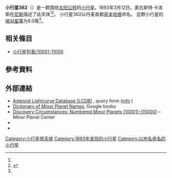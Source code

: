 {{Infobox planet
 | minorplanet     = yes
 | name            = 362 Havnia
 | background      = #D6D6D6
 | image = 
 | image_size      = 
 | caption         =
 | discovery_ref   =  <ref name="MPC-object" />
 | discoverer      = [[奧古斯特·卡洛斯|奧古斯特·卡洛斯]]
 | discovery_site  = [[尼斯|尼斯]]
 | discovered      = 1893年3月12日
 | mpc_name        = 362 Havnia
 | alt_names       = 362 Havnia
 | pronounced      = 
 | named_after     = <ref name="MPC-object" />
 | mp_category     = [[主帶小行星|主帶小行星]] <ref name="MPC-object" /><ref name="jpldata" />
 | orbit_ref       = <ref name="a">[http://ssd.jpl.nasa.gov/sbdb.cgi?sstr=362 362] {{Wayback|url=http://ssd.jpl.nasa.gov/sbdb.cgi?sstr=362 |date=20201024160525 }}，小行星數據庫瀏覽器（JPL Small-Body Database Browser）－[[美国国家航空航天局|美国国家航空航天局]]喷气推进实验室</ref>
 | epoch           = 2018-03-23.0（[[儒略日|JD]] 2458200.5）
 | uncertainty     = 0
 | observation_arc = 
 | aphelion = {{convert|2.691|AU|km|3|abbr=on|lk=out}}
 | perihelion      = {{convert|2.4688583|AU|km|3|abbr=on}}
 | semimajor       = 2.5799480
 | eccentricity    = 0.0430589
 | period          = 4.14[[儒略年|yr]]
 | mean_anomaly    = 183.69535[[度|°]]
 | mean_motion     = {{Deg2DMS|0.23784140|sup=ms}} / day
 | inclination     = 8.06551
 | asc_node        = 27.34297°
 | arg_peri        = 31.23715
 | mean_diameter   = 
 | rotation        = 
 | albedo          =
 | spectral_type   =
 | abs_magnitude   = 9.0<ref name="jpldata" />
}}
'''小行星362'''（{{lang-en|362 Havnia}}）是一颗围绕[[太阳|太阳]][[公转|公转]]的[[小行星|小行星]]。1893年3月12日，奧古斯特·卡洛斯在[[尼斯|尼斯]]描述了此天体<ref name="a" /><ref>{{cite news|title=小行星列表|url=http://cfa-www.harvard.edu/iau/lists/NumberedMPs.txt|accessdate=2018-10-19|newspaper=哈佛大学|archive-date=2008-05-17|archive-url=https://web.archive.org/web/20080517010638/http://cfa-www.harvard.edu/iau/lists/NumberedMPs.txt|dead-url=no}}</ref>。
小行星362以丹麦首都[[哥本哈根|哥本哈根]]命名。
这颗小行星的[[绝对星等|绝对星等]]为9.0等<ref name="a" />。

== 相关條目 ==
*[[小行星列表/10001-11000|小行星列表/10001-11000]]

== 參考資料 ==
{{reflist|refs=

<ref name="jpldata">{{cite web
 |type         = 2018-01-26 last obs.
 |title        = JPL Small-Body Database Browser:362 Havnia-362 Havnia
 |url          = https://ssd.jpl.nasa.gov/sbdb.cgi?sstr=362
 |publisher    = [[Jet_Propulsion_Laboratory|Jet Propulsion Laboratory]]
 |accessdate   = 28 March 2018
 |archive-date = 2020-10-24
 |archive-url  = https://web.archive.org/web/20201024160525/https://ssd.jpl.nasa.gov/sbdb.cgi?sstr=362
 |dead-url     = no
}}</ref>

<ref name="MPC-object">{{cite web
  |title      = 362 Havnia
  |work      = Minor Planet Center
  |url      = https://www.minorplanetcenter.net/db_search/show_object?object_id=362
  |accessdate      = 28 March 2018
  |archive-date      = 2016-03-04
  |archive-url      = https://web.archive.org/web/20160304100810/http://www.minorplanetcenter.net/db_search/show_object?object_id=362
  |dead-url      = no
  }}</ref>

}}

==  外部連結 ==
* [http://www.minorplanet.info/PHP/lcdbsummaryquery.php Asteroid Lightcurve Database (LCDB)] {{Wayback|url=http://www.minorplanet.info/PHP/lcdbsummaryquery.php |date=20171210173955 }}, query form ([http://www.minorplanet.info/lightcurvedatabase.html info] {{Wayback|url=http://www.minorplanet.info/lightcurvedatabase.html |date=20171216050541 }})
* [https://books.google.com/books?id=aeAg1X7afOoC&pg Dictionary of Minor Planet Names], Google books
* [http://www.minorplanetcenter.net/iau/lists/NumberedMPs010001.html Discovery Circumstances: Numbered Minor Planets (10001)-(15000)] {{Wayback|url=http://www.minorplanetcenter.net/iau/lists/NumberedMPs010001.html |date=20180612162317 }} – Minor Planet Center
* {{AstDys|362}}
* {{JPL small body}}

{{Minor Planet Number|[[小行星361|小行星361]]|[[小行星363|小行星363]]}}
{{小天体}}

[[Category:小行星带天体|Category:小行星带天体]]
[[Category:1893年发现的小行星|Category:1893年发现的小行星]]
[[Category:以地名命名的小行星|Category:以地名命名的小行星]]